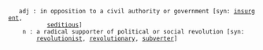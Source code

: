     adj : in opposition to a civil authority or government [syn: [[insurgent]],
            [[seditious]]]
     n : a radical supporter of political or social revolution [syn:
         [[revolutionist]], [[revolutionary]], [[subverter]]]